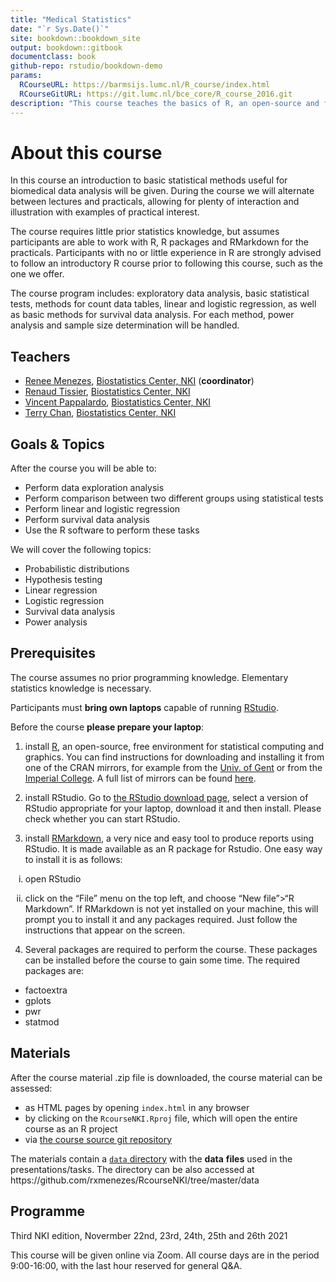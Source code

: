 ```yaml
--- 
title: "Medical Statistics" 
date: "`r Sys.Date()`"
site: bookdown::bookdown_site
output: bookdown::gitbook
documentclass: book
github-repo: rstudio/bookdown-demo
params:
  RCourseURL: https://barmsijs.lumc.nl/R_course/index.html
  RCourseGitURL: https://git.lumc.nl/bce_core/R_course_2016.git
description: "This course teaches the basics of R, an open-source and free environment for statistical analyses. In this course we also teach the basics transparent and reproducible research. For this, we teach RMarkdown, a tool to make dynamic reports in R."
---
```

# About this course {-}

In this course an introduction to basic statistical methods useful for biomedical data analysis will be given. During the course we will alternate between lectures and practicals, allowing for plenty of interaction and illustration with examples of practical interest.

The course requires little prior statistics knowledge, but assumes participants are able to work with R, R packages and RMarkdown for the practicals. Participants with no or little experience in R are strongly advised to follow an introductory R course prior to following this course, such as the one we offer.

The course program includes: exploratory data analysis, basic statistical tests, methods for count data tables, linear and logistic regression, as well as basic methods for survival data analysis. For each method, power analysis and sample size determination will be handled.

## Teachers {-}

- [Renee Menezes](https://www.nki.nl/research/find-a-researcher/groupleaders/renee-x-menezes/), [Biostatistics Center, NKI](https://www.nki.nl/research/facilities-platforms/biostatistics-center/) (__coordinator__)
- [Renaud Tissier](https://www.nki.nl/research/find-a-researcher/researchers/renaud-tissier/), [Biostatistics Center, NKI](https://www.nki.nl/research/facilities-platforms/biostatistics-center/)
- [Vincent Pappalardo](https://www.nki.nl/research/find-a-researcher/researchers/vincent-pappalardo/), [Biostatistics Center, NKI](https://www.nki.nl/research/facilities-platforms/biostatistics-center/)
- [Terry Chan](https://www.nki.nl/research/find-a-researcher/researchers/terry-chan/), [Biostatistics Center, NKI](https://www.nki.nl/research/facilities-platforms/biostatistics-center/)


## Goals & Topics {-}

After the course you will be able to:

- Perform data exploration analysis
- Perform comparison between two different groups using statistical tests
- Perform linear and logistic regression
- Perform survival data analysis
- Use the R software to perform these tasks

We will cover the following topics:

- Probabilistic distributions
- Hypothesis testing
- Linear regression
- Logistic regression
- Survival data analysis
- Power analysis

## Prerequisites {-}

The course assumes no prior programming knowledge. Elementary statistics knowledge is necessary.

Participants must **bring own laptops** capable of running [RStudio](https://www.rstudio.com/products/rstudio/). 


Before the course **please prepare your laptop**:

1. install [R](https://www.r-project.org/), an open-source, free environment for statistical computing and graphics. You can find instructions for downloading and installing it from one of the CRAN mirrors, for example from the [Univ. of Gent](https://lib.ugent.be/CRAN/) or from the [Imperial College](https://cran.ma.imperial.ac.uk/). A full list of mirrors can be found [here](https://cran.r-project.org/mirrors.html).


2. install RStudio. Go to [the RStudio download page](https://www.rstudio.com/products/rstudio/download/#download), select a version of RStudio appropriate for your laptop, download it and then install. Please check whether you can start RStudio. 


3. install [RMarkdown](https://rmarkdown.rstudio.com/),  a very nice and easy tool to produce reports using RStudio. It is made available as an R package for Rstudio. One easy way to install it is as follows:

i) open RStudio

ii) click on the "File" menu on the top left, and choose "New file">"R Markdown". If RMarkdown is not yet installed on your machine, this will prompt you to install it and any packages required. Just follow the instructions that appear on the screen.



4. Several packages are required to perform the course. These packages can be installed before the course to gain some time. The required packages are:

- factoextra
- gplots
- pwr
- statmod

## Materials {-}

After the course material .zip file is downloaded, the course material can be assessed:

- as HTML pages by opening `index.html` in any browser
- by clicking on the `RcourseNKI.Rproj` file, which will open the entire course as an R project
- via [the course source git repository](https://github.com/rxmenezes/RcourseNKI)

The materials contain a [`data` directory](https://github.com/rxmenezes/RcourseNKI/tree/master/data) with the __data__ __files__ used in the presentations/tasks. The directory can be also accessed at https://github.com/rxmenezes/RcourseNKI/tree/master/data


## Programme {-}

Third NKI edition, Novermber 22nd, 23rd, 24th, 25th and 26th 2021

This course will be given online via Zoom. All course days are in the period 9:00-16:00, with the last hour reserved for general Q&A.


